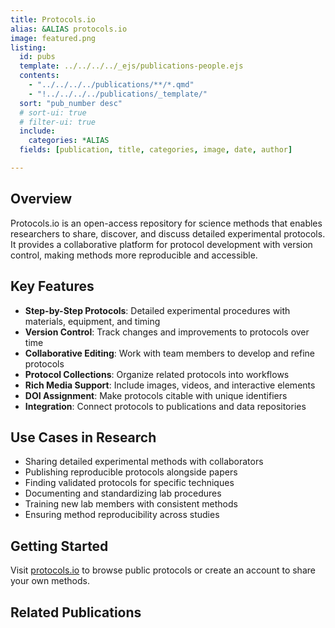 ```yaml
---
title: Protocols.io
alias: &ALIAS protocols.io
image: featured.png
listing:
  id: pubs
  template: ../../../../_ejs/publications-people.ejs 
  contents: 
    - "../../../../publications/**/*.qmd"
    - "!../../../../publications/_template/"
  sort: "pub_number desc"
  # sort-ui: true
  # filter-ui: true
  include:
    categories: *ALIAS
  fields: [publication, title, categories, image, date, author]

---
```


## Overview

Protocols.io is an open-access repository for science methods that enables researchers to share, discover, and discuss detailed experimental protocols. It provides a collaborative platform for protocol development with version control, making methods more reproducible and accessible.

## Key Features

- **Step-by-Step Protocols**: Detailed experimental procedures with materials, equipment, and timing
- **Version Control**: Track changes and improvements to protocols over time
- **Collaborative Editing**: Work with team members to develop and refine protocols
- **Protocol Collections**: Organize related protocols into workflows
- **Rich Media Support**: Include images, videos, and interactive elements
- **DOI Assignment**: Make protocols citable with unique identifiers
- **Integration**: Connect protocols to publications and data repositories

## Use Cases in Research

- Sharing detailed experimental methods with collaborators
- Publishing reproducible protocols alongside papers
- Finding validated protocols for specific techniques
- Documenting and standardizing lab procedures
- Training new lab members with consistent methods
- Ensuring method reproducibility across studies

## Getting Started

Visit [protocols.io](https://www.protocols.io) to browse public protocols or create an account to share your own methods.

## Related Publications

:::{#pubs}
:::